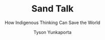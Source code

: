 ---
lastUpdated:  2020-11-28
title: 'Sand Talk'
subtitle: 'How Indigenous Thinking Can Save the World'
author: 'Tyson Yunkaporta'
published: true
cover: './sandtalk.jpg'
type: ['antibook']
url: 'https://www.librarything.com/work/23747726'
---